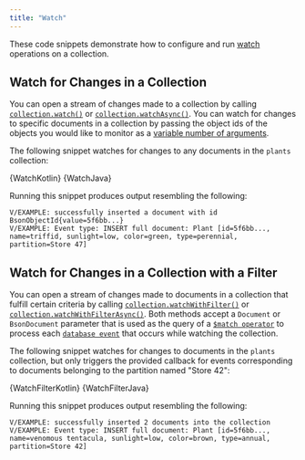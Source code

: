 ```yaml
---
title: "Watch"
---
```



These code snippets demonstrate how to configure and run
[watch](https://www.mongodb.com/docs/manual/reference/method/db.collection.watch/)
operations on a collection.

## Watch for Changes in a Collection

You can open a stream of changes made to a collection by calling
[`collection.watch()`](https://www.mongodb.com/docs/realm-sdks/java/latest/io/realm/mongodb/mongo/MongoCollection.html#watch--)
or [`collection.watchAsync()`](https://www.mongodb.com/docs/realm-sdks/java/latest/io/realm/mongodb/mongo/MongoCollection.html#watchAsync--).
You can watch for changes to specific documents in a collection by passing the
object ids of the objects you would like to monitor as a
[variable number of arguments](https://kotlinlang.org/docs/reference/functions.html#variable-number-of-arguments-varargs).

The following snippet watches for changes to any documents in the
`plants` collection:

<Tabs groupId="java-sdk-languages">
  <TabItem value="kotlin" label="Kotlin">
    <CodeBlock language="kotlin">{WatchKotlin}</CodeBlock>
  </TabItem>
  <TabItem value="java" label="Java">
    <CodeBlock language="java">{WatchJava}</CodeBlock>
  </TabItem>
</Tabs>

Running this snippet produces output resembling the following:

```
V/EXAMPLE: successfully inserted a document with id BsonObjectId{value=5f6bb...}
V/EXAMPLE: Event type: INSERT full document: Plant [id=5f6bb..., name=triffid, sunlight=low, color=green, type=perennial, partition=Store 47]
```

## Watch for Changes in a Collection with a Filter

You can open a stream of changes made to documents in a collection that
fulfill certain criteria by calling [`collection.watchWithFilter()`](https://www.mongodb.com/docs/realm-sdks/java/latest/io/realm/mongodb/mongo/MongoCollection.html#watchWithFilter-BsonDocument-)
or [`collection.watchWithFilterAsync()`](https://www.mongodb.com/docs/realm-sdks/java/latest/io/realm/mongodb/mongo/MongoCollection.html#watchWithFilterAsync-Document-).
Both methods accept a `Document` or `BsonDocument` parameter that is
used as the query of a [`$match operator`](https://www.mongodb.com/docs/manual/reference/operator/aggregation/match/)
to process each [`database event`](https://www.mongodb.com/docs/realm/triggers/database-triggers/#std-label-database-events)
that occurs while watching the collection.

The following snippet watches for changes to documents in the
`plants` collection, but only triggers the provided callback for
events corresponding to documents belonging to the partition named
"Store 42":

<Tabs groupId="java-sdk-languages">
  <TabItem value="kotlin" label="Kotlin">
    <CodeBlock language="kotlin">{WatchFilterKotlin}</CodeBlock>
  </TabItem>
  <TabItem value="java" label="Java">
    <CodeBlock language="java">{WatchFilterJava}</CodeBlock>
  </TabItem>
</Tabs>

Running this snippet produces output resembling the following:

```
V/EXAMPLE: successfully inserted 2 documents into the collection
V/EXAMPLE: Event type: INSERT full document: Plant [id=5f6bb..., name=venomous tentacula, sunlight=low, color=brown, type=annual, partition=Store 42]
```
